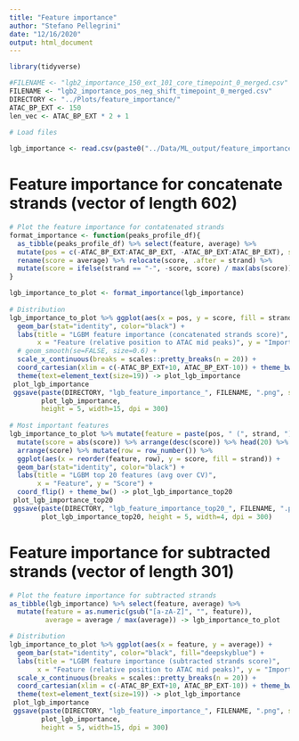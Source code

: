 ```yaml
---
title: "Feature importance"
author: "Stefano Pellegrini"
date: "12/16/2020"
output: html_document
---
```


```r
library(tidyverse)
```


```r
#FILENAME <- "lgb2_importance_150_ext_101_core_timepoint_0_merged.csv"
FILENAME <- "lgb2_importance_pos_neg_shift_timepoint_0_merged.csv"
DIRECTORY <- "../Plots/feature_importance/"
ATAC_BP_EXT <- 150
len_vec <- ATAC_BP_EXT * 2 + 1
 
# Load files

lgb_importance <- read.csv(paste0("../Data/ML_output/feature_importance/", FILENAME))
```


# Feature importance for concatenate strands (vector of length 602)

```r
# Plot the feature importance for contatenated strands
format_importance <- function(peaks_profile_df){
  as_tibble(peaks_profile_df) %>% select(feature, average) %>%
  mutate(pos = c(-ATAC_BP_EXT:ATAC_BP_EXT, -ATAC_BP_EXT:ATAC_BP_EXT), strand = c(rep("+", len_vec), rep("-", len_vec))) %>% 
  rename(score = average) %>% relocate(score, .after = strand) %>%
  mutate(score = ifelse(strand == "-", -score, score) / max(abs(score)))
}

lgb_importance_to_plot <- format_importance(lgb_importance)
 
# Distribution
lgb_importance_to_plot %>% ggplot(aes(x = pos, y = score, fill = strand)) + 
  geom_bar(stat="identity", color="black") +
  labs(title = "LGBM feature importance (concatenated strands score)",  
       x = "Feature (relative position to ATAC mid peaks)", y = "Importance") + 
  # geom_smooth(se=FALSE, size=0.6) +
  scale_x_continuous(breaks = scales::pretty_breaks(n = 20)) +
  coord_cartesian(xlim = c(-ATAC_BP_EXT+10, ATAC_BP_EXT-10)) + theme_bw() + 
  theme(text=element_text(size=19)) -> plot_lgb_importance
 plot_lgb_importance
 ggsave(paste(DIRECTORY, "lgb_feature_importance_", FILENAME, ".png", sep=""), 
        plot_lgb_importance, 
        height = 5, width=15, dpi = 300) 
 
# Most important features
lgb_importance_to_plot %>% mutate(feature = paste(pos, " (", strand, ")", sep="")) %>%
  mutate(score = abs(score)) %>% arrange(desc(score)) %>% head(20) %>% 
  arrange(score) %>% mutate(row = row_number()) %>%
  ggplot(aes(x = reorder(feature, row), y = score, fill = strand)) + 
  geom_bar(stat="identity", color="black") + 
  labs(title = "LGBM top 20 features (avg over CV)",  
       x = "Feature", y = "Score") + 
  coord_flip() + theme_bw() -> plot_lgb_importance_top20
 plot_lgb_importance_top20
 ggsave(paste(DIRECTORY, "lgb_feature_importance_top20_", FILENAME, ".png", sep=""), 
        plot_lgb_importance_top20, height = 5, width=4, dpi = 300) 
```


# Feature importance for subtracted strands (vector of length 301)

```r
# Plot the feature importance for subtracted strands
as_tibble(lgb_importance) %>% select(feature, average) %>% 
  mutate(feature = as.numeric(gsub("[a-zA-Z]", "", feature)),
         average = average / max(average)) -> lgb_importance_to_plot

# Distribution
lgb_importance_to_plot %>% ggplot(aes(x = feature, y = average)) + 
  geom_bar(stat="identity", color="black", fill="deepskyblue") +
  labs(title = "LGBM feature importance (subtracted strands score)",  
       x = "Feature (relative position to ATAC mid peaks)", y = "Importance") + 
  scale_x_continuous(breaks = scales::pretty_breaks(n = 20)) +
  coord_cartesian(xlim = c(-ATAC_BP_EXT+10, ATAC_BP_EXT-10)) + theme_bw() + 
  theme(text=element_text(size=19)) -> plot_lgb_importance
 plot_lgb_importance
 ggsave(paste(DIRECTORY, "lgb_feature_importance_", FILENAME, ".png", sep=""), 
        plot_lgb_importance, 
        height = 5, width=15, dpi = 300) 
```

